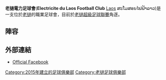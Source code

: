 {{Infobox football club
| clubname = 老撾電力足球會
| image    = <!-- 檔案不存在 File:Electricite du Laos FC.png ，可從英文維基百科取得 -->
| fullname = Electricite du Laos Football Club<br />ສະໂມສອນໄຟຟ້າລາວ ເອຟຊີ
| nickname =
| founded  = {{start date and age|2015}}
| ground   = Lanexang Stadium
| capacity = 3,000
| chairman = {{flagicon|Laos}} Vithaya Inthirath
| mgrtitle = Head Coach
| manager  ={{flagicon|Laos}} Sonephet Chandavong
| league   = [[老撾超級足球聯賽|老撾超級足球聯賽]]
| season   = 2015
| position = [[老撾超級足球聯賽|老撾超級足球聯賽]], 8
| current  =老撾超級足球聯賽
| website  =
}}

'''老撾電力足球會'''('''Electricite du Laos Football Club''' [[Lao_alphabet|Laos]] ສະໂມສອນໄຟຟ້າລາວ)是一支位於[[老撾|老撾]]的職業足球會，目前於[[老撾超級足球聯賽|老撾超級足球聯賽]]角逐。

==陣容==
{{Fs start}}
{{Fs player|no=1|nat=Laos|pos=GK|name=[[Viengakhom_Vilavong|Viengakhom Vilavong]]}}
{{Fs player|no=4|nat=Laos|pos=MF|name=[[Khampaseut_Syphovong|Khampaseut Syphovong]]}}
{{Fs player|no=5|nat=Laos|pos=DF|name=[[Tounkham_Nunthalungsy|Tounkham Nunthalungsy]]}}
{{Fs player|no=6|nat=Thailand|pos=DF|name=[[Korawit_Haingam|Korawit Haingam]]}}
{{Fs player|no=7|nat=Laos|pos=FW|name=[[Saysamone_Vongkhamsarn|Saysamone Vongkhamsarn]]}}
{{Fs player|no=8|nat=Brazil|pos=FW|name=[[Marcelo_Reis|Marcelo Reis]]}}
{{Fs player|no=9|nat=Laos|pos=FW|name=[[Visay_Phaphouvanin|Visay Phaphouvanin]]}}
{{Fs player|no=10|nat=Republic of the Congo|pos=FW|name=[[Burnel_Okana-Stazi|Burnel Okana]]''[[Captain_(association_football)|(Captain)]]''}}
{{Fs player|no=12|nat=Laos|pos=DF|name=[[Souvanvilai_Youdthavong|Souvanvilai Youdthavong]]}}
{{Fs player|no=15|nat=Laos|pos=DF|name=[[Salath_Vilaiphanh|Salath Vilaiphanh]]}}
{{Fs player|no=16|nat=Laos|pos=FW|name=[[Lembo_Saysana|Lembo Saysana]]}}
{{Fs mid}}
{{Fs player|no=17|nat=Laos|pos=MF|name=[[Phonepaseuth_Sysoutham|Phonepaseuth Sysoutham]]}}
{{Fs player|no=18|nat=Laos|pos=GK|name=[[Sengaloun_Sisombath|Sengaloun Sisombath]]}}
{{Fs player|no=19|nat=Thailand|pos=FW|name=[[Saksit_Yuencheewit|Saksit Yuencheewit]]}}
{{Fs player|no=20|nat=Uruguay|pos=MF|name=[[Nicolás_Núñez|Nicolás Núñez]]}}
{{Fs player|no=22|nat=Laos|pos=DF|name=[[Thothilath_Sibounhuang|Thothilath Sibounhuang]]}}
{{Fs player|no=23|nat=Laos|pos=DF|name=[[Samphansay_Phoudthakoun|Samphansay Phoudthakoun]]}}
{{Fs player|no=25|nat=Laos|pos=GK|name=[[Phailakone_Bounvixien|Phailakone Bounvixien]]}}
{{Fs player|no=26|nat=Laos|pos=FW|name=[[Sopha_Saysana|Sopha Saysana]]}}
{{Fs player|no=32|nat=Laos|pos=MF|name=[[Chanthaphone_Waenvongsoth|Chanthaphone Waenvongsoth]]}}
{{Fs player|no=34|nat=Laos|pos=DF|name=[[Bounlien_Bounpachack|Bounlien Bounpachack]]}}
{{Fs end}}

==外部連結==
*[https://www.facebook.com/The-Official-EDL-Football-Club-1734127616809854/timeline?ref=page_internal/ Official Facebook]

[[Category:2015年建立的足球俱樂部|Category:2015年建立的足球俱樂部]]
[[Category:老撾足球俱樂部|Category:老撾足球俱樂部]]